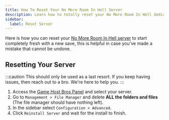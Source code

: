 ```yaml
---
title: How To Reset Your No More Room In Hell Server
description: Learn how to totally reset your No More Room In Hell dedicated server.
sidebar:
  label: Reset Server
---
```


Here is how you can reset your [No More Room In Hell server](https://www.gamehostbros.com/no-more-room-in-hell-server-hosting/) to start completely fresh with a new save, this is helpful in case you've made a mistake that cannot be undone.

## Resetting Your Server

:::caution
This should only be used as a last resort. If you keep having issues, then reach out to a bro. We're here to help you.
:::

<Steps>

1. Access the [Game Host Bros Panel](https://panel.gamehostbros.com/) and select your server.
2. Go to `Management > File Manager` and delete **ALL the folders and files** (The file manager should have nothing left).
3. In the sidebar select `Configuration > Advanced`.
4. Click `Reinstall Server` and wait for the install to finish.
</Steps>